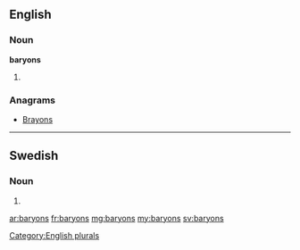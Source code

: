 ==English==

===Noun===
'''baryons'''

# {{plural of|baryon}}

===Anagrams===
* [[Brayons#English|Brayons]]

[[Category:English plurals]]

----

==Swedish==

===Noun===
{{head|sv|noun form}}

# {{sv-noun-form-indef-gen|baryon}}

[[ar:baryons]]
[[fr:baryons]]
[[mg:baryons]]
[[my:baryons]]
[[sv:baryons]]